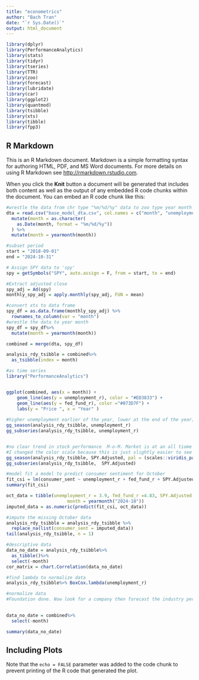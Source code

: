 ```yaml
---
title: "econometrics"
author: "Bach Tran"
date: "`r Sys.Date()`"
output: html_document
---
```


```r
library(dplyr)
library(PerformanceAnalytics)
library(stats)
library(tidyr)
library(tseries) 
library(TTR)
library(zoo)
library(forecast)
library(lubridate)
library(car) 
library(ggplot2)
library(quantmod)
library(tsibble)
library(xts)
library(tibble)
library(fpp3)

```

## R Markdown

This is an R Markdown document. Markdown is a simple formatting syntax for authoring HTML, PDF, and MS Word documents. For more details on using R Markdown see <http://rmarkdown.rstudio.com>.

When you click the **Knit** button a document will be generated that includes both content as well as the output of any embedded R code chunks within the document. You can embed an R code chunk like this:


```r
#wrestle the data from chr type "%m/%d/%y" data to zoo type year month 
dta = read.csv("base_model_dta.csv", col.names = c("month", "unemployment_r", "fed_fund_r", "consumer_sent")) %>%
  mutate(month = as.character(
    as.Date(month, format = "%m/%d/%y"))
  ) %>%
  mutate(month = yearmonth(month))
```

```r
#subset period
start = "2018-09-01"
end = "2024-10-31"

# Assign SPY data to 'spy' 
spy = getSymbols("SPY", auto.assign = F, from = start, to = end)

#Extract adjusted close
spy_adj = Ad(spy) 
monthly_spy_adj = apply.monthly(spy_adj, FUN = mean)

#convert xts to data frame
spy_df = as.data.frame(monthly_spy_adj) %>%
  rownames_to_column(var = "month")
#wrestle the data to year month
spy_df = spy_df%>%
  mutate(month = yearmonth(month))
```


```r
combined = merge(dta, spy_df)

analysis_rdy_tsibble = combined%>%
  as_tsibble(index = month)
```

```r
#as time series
library("PerformanceAnalytics")


ggplot(combined, aes(x = month)) +
    geom_line(aes(y = unemployment_r), color = "#ED3833") +
    geom_line(aes(y = fed_fund_r), color ="#073D7F") +
    labs(y = "Price ", x = "Year" )
                          
#higher unemployment earlier of the year, lower at the end of the year; unemployment in 2024 is on par with non-pandemic year 
gg_season(analysis_rdy_tsibble, unemployment_r)
gg_subseries(analysis_rdy_tsibble, unemployment_r)


#no clear trend in stock performance  M-o-M. Market is at an all tiome high and continue growing 
#I changed the color scale because this is just slightly easier to see compare to the default.
gg_season(analysis_rdy_tsibble, SPY.Adjusted, pal = (scales::viridis_pal())(9))
gg_subseries(analysis_rdy_tsibble,  SPY.Adjusted)

#model fit a model to predict consumer sentiment for October
fit_csi = lm(consumer_sent ~ unemployment_r + fed_fund_r + SPY.Adjusted + month + fed_fund_r:SPY.Adjusted, data = analysis_rdy_tsibble)
summary(fit_csi)

oct_data = tibble(unemployment_r = 3.9, fed_fund_r =4.83, SPY.Adjusted = 577.7850, 
                       month = yearmonth("2024-10"))
imputed_data = as.numeric(predict(fit_csi, oct_data))

#impute the missing October data
analysis_rdy_tsibble = analysis_rdy_tsibble %>%
  replace_na(list(consumer_sent = imputed_data))
tail(analysis_rdy_tsibble, n = 1)
```

```r
#descriptive data
data_no_date = analysis_rdy_tsibble%>%
  as_tibble()%>%
  select(-month)
cor_matrix = chart.Correlation(data_no_date)

#find lambda to normalize data
analysis_rdy_tsibble%>% BoxCox.lambda(unemployment_r)

#normalize data
#Foundation done. Now look for a company then forecast the industry performance.
        
```

```r
data_no_date = combined%>%
  select(-month)

summary(data_no_date)
```





## Including Plots


Note that the `echo = FALSE` parameter was added to the code chunk to prevent printing of the R code that generated the plot.
